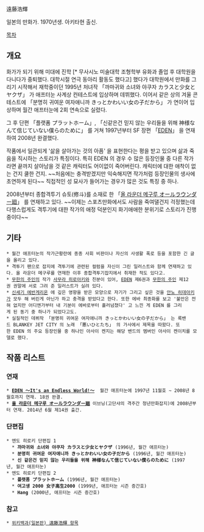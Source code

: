 遠藤浩輝

일본의 만화가. 1970년생. 아키타현 출신.

[[목차]]

== 개요 == 

화가가 되기 위해 미대에 진학 [* 무사시노 미술대학 조형학부 유화과 졸업 후 대학원을 다니다가 중퇴했다. 대학시절 연극 동아리 활동도 했다고]  했다가 대학원에서 만화를 그리기 시작해서 재학중이던 1995년 처녀작 「까마귀와 소녀와 야쿠자 カラスと少女とヤクザ」 가 애프터눈 사계상 컨테스트에 입상하며 데뷔했다.  이어서 같은 상의 겨울 콘테스트에 「분명히 귀여운 여자애니까 きっとかわいい女の子だから」 가 연이어 입상하며 월간 애프터눈에 2회 연속으로 실렸다. 

그 후 단편 「플랫폼 プラットホーム」, 「신같은건 믿지 않는 우리들을 위해 神様なんて信じていない僕らのために」 를 거쳐 1997년부터 SF 장편 「[[EDEN]]」 을 연재하여 2008년 완결했다. 

작품에서 일관되게 '삶을 살아가는 것의 아픔' 을 표현한다는 평을 받고 있으며 삶과 죽음을 직시하는 스토리가 특징이다. 특히 EDEN 의 경우 수 많은 등장인물 중 다른 작가라면 끝까지 살아남을 것 같은 캐릭터도 어이없이 죽어버린다. 캐릭터에 대한 애착이 없는 건지 쿨한 건지. ~~처음에는 충격받겠지만 익숙해지면 작가처럼 등장인물의 생사에 초연하게 된다~~ 직접적인 성 묘사가 들어가는 경우가 많은 것도 특징 중 하나. 

2008년부터 종합격투기 슈토(修斗)를 소재로 한 「[[올 라운더 메구루|올 라운더 메구루 オールラウンダー廻]]」 를 연재하고 있다. ~~이제는 스포츠만화에서도 사람을 죽여댈건지 걱정했는데 다행스럽게도 격투기에 대한 작가의 애정 덕분인지 화기애애한 분위기로 스토리가 진행중이다~~

== 기타 == 
 * 월간 애프터눈의 작가근황란에 종종 사회 비판이나 자신의 사생활 폭로 등을 포함한 긴 글을 올리고 있다. 
 * 격투기 팬으로 잡지에 격투기에 관련된 컬럼을 자신이 그린 일러스트와 함께 연재하고 있다. 올 라운더 메구루를 연재한 이후 종합격투기잡지에서 취재한 적도 있다고.
 * [[무한의 주인]]의 작가 [[사무라 히로아키]]와 친분이 있어, [[EDEN]] 제6권과 [[무한의 주인]] 제12권 권말에 서로 그려 준 일러스트가 실려 있다.
 * [[신세기 에반게리온]] 에 깊은 영향을 받은 모양으로 자기가 그리고 싶은 것을 [[안노 히데아키]]가 모두 해 버린게 아닌가 하고 충격을 받았다고 한다. 또한 에바 최종화를 보고 '불만은 전혀 없지만 어디엔가부터 내 기분이 에바로부터 흘러넘쳤다' 고 느낀 게 EDEN 를 그리게 된 동기 중 하나가 되었다고도.
 * 실질적인 데뷔작 「분명히 귀여운 여자애니까 きっとかわいい女の子だから」 는 록밴드 BLANKEY JET CITY 의 노래 「悪いひとたち」 의 가사에서 제목을 따왔다. 또한 EDEN 의 주요 등장인물 중 하나인 아사이 켄지는 해당 밴드의 멤버인 아사이 켄이치를 모델로 했다. 

== 작품 리스트 ==

=== 연재 ===
 * '''[[EDEN|EDEN 〜It's an Endless World!〜]]'''  월간 애프터눈에 1997년 11월호 ~ 2008년 8월호까지 연재. 18권 완결.
 * '''[[올 라운더 메구루|올 라운더 메구루 オールラウンダー廻]]''' 이브닝(고단샤의 격주간 청년만화잡지)에 2008년부터 연재. 2014년 6월 제14권 출간.
 
=== 단편집 ===
 * 엔도 히로키 단편집 1  
   * '''까마귀와 소녀와 야쿠자 カラスと少女とヤクザ''' (1996년, 월간 애프터눈)
   * '''분명히 귀여운 여자애니까 きっとかわいい女の子だから''' (1996년, 월간 애프터눈)
   * '''신 같은건 믿지 않는 우리들을 위해 神様なんて信じていない僕らのために''' (1997년, 월간 애프터눈)
 * 엔도 히로키 단편집 2
   * '''플랫폼 プラットホーム''' (1996년, 월간 애프터눈)
   * '''여고생 2000 女子高生2000''' (1999년, 애프터눈 시즌 증간호)
   * '''Hang''' (2000년, 애프터눈 시즌 증간호)

=== 참고 ===
 * [http://ja.wikipedia.org/wiki/%E9%81%A0%E8%97%A4%E6%B5%A9%E8%BC%9D 위키백과(일본판) 遠藤浩輝 항목] 
